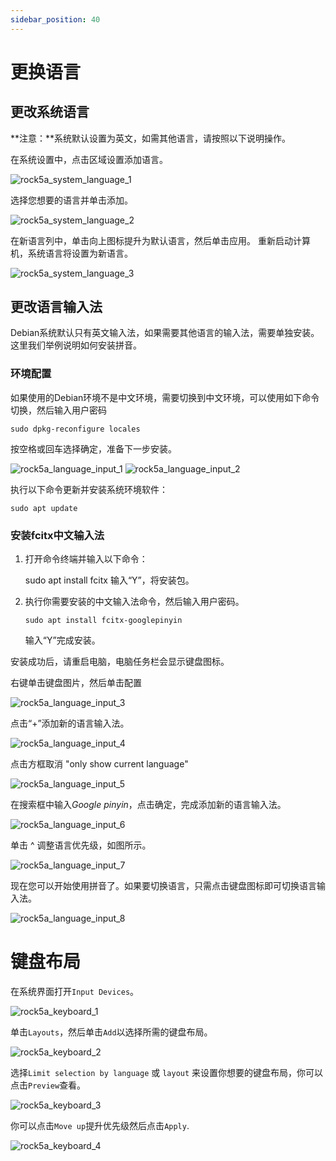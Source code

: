 ```yaml
---
sidebar_position: 40
---
```


# 更换语言

## 更改系统语言

**注意：**系统默认设置为英文，如需其他语言，请按照以下说明操作。

在系统设置中，点击区域设置添加语言。

![rock5a_system_language_1](/img/rock5a/rock5a_system_language_1.webp)

选择您想要的语言并单击添加。

![rock5a_system_language_2](/img/rock5a/rock5a_system_language_2.webp)

在新语言列中，单击向上图标提升为默认语言，然后单击应用。 重新启动计算机，系统语言将设置为新语言。

![rock5a_system_language_3](/img/rock5a/rock5a_system_language_3.webp)

## 更改语言输入法

Debian系统默认只有英文输入法，如果需要其他语言的输入法，需要单独安装。 这里我们举例说明如何安装拼音。

### 环境配置

如果使用的Debian环境不是中文环境，需要切换到中文环境，可以使用如下命令切换，然后输入用户密码

    sudo dpkg-reconfigure locales

按空格或回车选择确定，准备下一步安装。

![rock5a_language_input_1](/img/rock5a/rock5a_language_input_1.webp)
![rock5a_language_input_2](/img/rock5a/rock5a_language_input_2.webp)

执行以下命令更新并安装系统环境软件：

    sudo apt update

### 安装fcitx中文输入法

1.  打开命令终端并输入以下命令：

    sudo apt install fcitx
    输入“Y”，将安装包。

2.  执行你需要安装的中文输入法命令，然后输入用户密码。

        sudo apt install fcitx-googlepinyin

    输入“Y”完成安装。

安装成功后，请重启电脑，电脑任务栏会显示键盘图标。

右键单击键盘图片，然后单击配置

![rock5a_language_input_3](/img/rock5a/rock5a_language_input_3.webp)

点击“+”添加新的语言输入法。

![rock5a_language_input_4](/img/rock5a/rock5a_language_input_4.webp)

点击方框取消 "only show current language"

![rock5a_language_input_5](/img/rock5a/rock5a_language_input_5.webp)

在搜索框中输入*Google pinyin*，点击确定，完成添加新的语言输入法。

![rock5a_language_input_6](/img/rock5a/rock5a_language_input_6.webp)

单击 ^ 调整语言优先级，如图所示。

![rock5a_language_input_7](/img/rock5a/rock5a_language_input_7.webp)

现在您可以开始使用拼音了。如果要切换语言，只需点击键盘图标即可切换语言输入法。

![rock5a_language_input_8](/img/rock5a/rock5a_language_input_8.webp)

# 键盘布局

在系统界面打开`Input Devices`。

![rock5a_keyboard_1](/img/rock5a/rock5a_keyboard_1.webp)

单击`Layouts`，然后单击`Add`以选择所需的键盘布局。

![rock5a_keyboard_2](/img/rock5a/rock5a_keyboard_2.webp)

选择`Limit selection by language` 或 `layout` 来设置你想要的键盘布局，你可以点击`Preview`查看。

![rock5a_keyboard_3](/img/rock5a/rock5a_keyboard_3.webp)

你可以点击`Move up`提升优先级然后点击`Apply`.

![rock5a_keyboard_4](/img/rock5a/rock5a_keyboard_4.webp)
